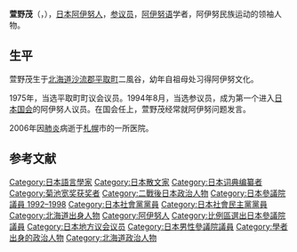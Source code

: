 {{Infobox Officeholder
| name  = 萱野 茂
| original_name = 
| native_name_lang = 
| image = 
| imagesize = 
| country = {{JPN}}
| office = {{JPN}}[[參議院_(日本)|參議院議員]]
| term_start =1994年8月
| term_end = 1998年7月25日
| predecessor = {{link-ja|松本英一|松本英一 (参議院議員)|松本英一}}（遞補）
| successor = 
| office2 = [[File:Flag_of_Biratori,_Hokkaido.svg|22px]][[北海道|北海道]][[平取町|平取町]]議会議員
| term_start2 =1975年
| term_end2 = 1994年
| predecessor2 = 
| successor2 = 
|constituency=[[日本參議院比例區|比例區]]
| birth_date = {{birth date|1926|6|15}}
| birth_place = {{JPN}}[[北海道|北海道]][[沙流郡|沙流郡]][[平取町|平取村]][[二風谷|二風谷]]
| death_date = {{death date and age|2006|5|6|1926|6|15}}
| death_place = {{JPN}}[[北海道|北海道]][[札幌市|札幌市]][[東区_(札幌市)|東区]]
| parents =
| relatives = 
| spouse = 
| children={{link-ja|萱野志朗|萱野志朗}}（子）
| party = （[[日本社会党|日本社会党]]→）<br/>（[[社会民主党_(日本)|社会民主党]]→）<br/>[[民主黨_(日本1996年)|民主党]]
| alma_mater   = 
| website      = 
}}
'''萱野茂'''（{{jpn|j=萱野 茂|hg=かやの しげる|rm=Kayano Shigeru}}，{{bd|1926年|6月15日|2006年|5月6日|Kayano Shigeru}}），[[日本|日本]][[阿伊努人|阿伊努人]]，[[参议员|参议员]]，[[阿伊努语|阿伊努语]]学者，阿伊努民族运动的领袖人物。

== 生平 ==
萱野茂生于[[北海道|北海道]][[沙流郡|沙流郡]][[平取町|平取町]]二風谷，幼年自祖母处习得阿伊努文化。

1975年，当选平取町町议会议员。1994年8月，当选参议员，成为第一个进入[[日本国会|日本国会]]的阿伊努人议员。在国会任上，萱野茂经常就阿伊努问题发言。

2006年因[[肺炎|肺炎]]病逝于[[札幌|札幌]]市的一所医院。

==参考文献==
{{reflist}}

{{Authority control}}
{{DEFAULTSORT:Kayano Shigeru}}
[[Category:日本語言學家|Category:日本語言學家]]
[[Category:日本散文家|Category:日本散文家]]
[[Category:日本词典编纂者|Category:日本词典编纂者]]
[[Category:菊池宽奖获奖者|Category:菊池宽奖获奖者]]
[[Category:二戰後日本政治人物|Category:二戰後日本政治人物]]
[[Category:日本參議院議員_1992–1998|Category:日本參議院議員 1992–1998]]
[[Category:日本社會黨黨員|Category:日本社會黨黨員]]
[[Category:日本社會民主黨黨員|Category:日本社會民主黨黨員]]
[[Category:北海道出身人物|Category:北海道出身人物]]
[[Category:阿伊努人|Category:阿伊努人]]
[[Category:比例區選出日本參議院議員|Category:比例區選出日本參議院議員]]
[[Category:日本地方议会议员|Category:日本地方议会议员]]
[[Category:日本男性參議院議員|Category:日本男性參議院議員]]
[[Category:學者出身的政治人物|Category:學者出身的政治人物]]
[[Category:北海道政治人物|Category:北海道政治人物]]